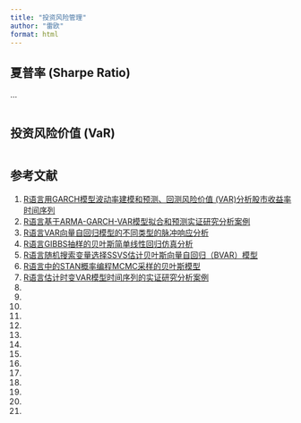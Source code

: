 ```yaml
---
title: "投资风险管理"
author: "雷欧"
format: html
---
```


## 夏普率 (Sharpe Ratio)

...

```r

```

## 投资风险价值 (VaR)

```r

```

## 参考文献

1) [R语言用GARCH模型波动率建模和预测、回测风险价值 (VAR)分析股市收益率时间序列](http://tecdat.cn/r%e8%af%ad%e8%a8%80%e7%94%a8garch%e6%a8%a1%e5%9e%8b%e6%b3%a2%e5%8a%a8%e7%8e%87%e5%bb%ba%e6%a8%a1%e5%92%8c%e9%a2%84%e6%b5%8b%e3%80%81%e5%9b%9e%e6%b5%8bvar%e5%88%86%e6%9e%90%e8%82%a1%e5%b8%82%e6%94%b6)
2) [R语言基于ARMA-GARCH-VAR模型拟合和预测实证研究分析案例](http://tecdat.cn/r%e8%af%ad%e8%a8%80%e5%9f%ba%e4%ba%8earma-garch-var%e6%a8%a1%e5%9e%8b%e6%8b%9f%e5%90%88%e5%92%8c%e9%a2%84%e6%b5%8b%e5%ae%9e%e8%af%81%e7%a0%94%e7%a9%b6%e5%88%86%e6%9e%90%e6%a1%88%e4%be%8b)
3) [R语言VAR向量自回归模型的不同类型的脉冲响应分析](http://tecdat.cn/r%e8%af%ad%e8%a8%80var%e6%a8%a1%e5%9e%8b%e7%9a%84%e4%b8%8d%e5%90%8c%e7%b1%bb%e5%9e%8b%e7%9a%84%e8%84%89%e5%86%b2%e5%93%8d%e5%ba%94%e5%88%86%e6%9e%90)
4) [R语言GIBBS抽样的贝叶斯简单线性回归仿真分析](http://tecdat.cn/r%e8%af%ad%e8%a8%80gibbs%e6%8a%bd%e6%a0%b7%e7%9a%84%e8%b4%9d%e5%8f%b6%e6%96%af%e7%ae%80%e5%8d%95%e7%ba%bf%e6%80%a7%e5%9b%9e%e5%bd%92%e4%bb%bf%e7%9c%9f%e5%88%86%e6%9e%90)
5) [R语言随机搜索变量选择SSVS估计贝叶斯向量自回归（BVAR）模型](http://tecdat.cn/%e9%9a%8f%e6%9c%ba%e6%90%9c%e7%b4%a2%e5%8f%98%e9%87%8f%e9%80%89%e6%8b%a9ssvs%e4%bc%b0%e8%ae%a1%e8%b4%9d%e5%8f%b6%e6%96%af%e5%90%91%e9%87%8f%e8%87%aa%e5%9b%9e%e5%bd%92%ef%bc%88bvar%ef%bc%89%e6%a8%a1)
6) [R语言中的STAN概率编程MCMC采样的贝叶斯模型](http://tecdat.cn/r%e8%af%ad%e8%a8%80%e4%b8%ad%e7%9a%84stan%e6%a6%82%e7%8e%87%e7%bc%96%e7%a8%8bmcmc%e9%87%87%e6%a0%b7%e7%9a%84%e8%b4%9d%e5%8f%b6%e6%96%af%e6%a8%a1%e5%9e%8b)
7) [R语言估计时变VAR模型时间序列的实证研究分析案例](http://tecdat.cn/r%e8%af%ad%e8%a8%80%e4%bc%b0%e8%ae%a1%e6%97%b6%e5%8f%98var%e6%a8%a1%e5%9e%8b%e6%97%b6%e9%97%b4%e5%ba%8f%e5%88%97%e7%9a%84%e5%ae%9e%e8%af%81%e7%a0%94%e7%a9%b6%e5%88%86%e6%9e%90%e6%a1%88%e4%be%8b)
8) []()
9) []()
10) []()
11) []()
12) []()
13) []()
14) []()
15) []()
16) []()
17) []()
18) []()
19) []()
20) []()
21) []()

